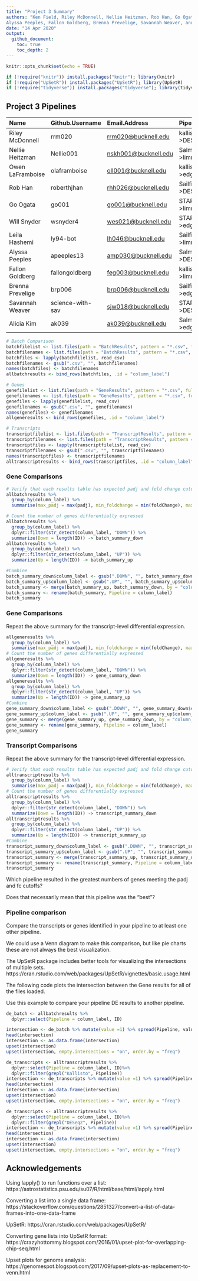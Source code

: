 ```yaml
---
title: "Project 3 Summary"
authors: "Ken Field, Riley McDonnell, Nellie Heitzman, Rob Han, Go Ogata, Will Snyder, Leila Hashemi, 
Alyssa Peeples, Fallon Goldberg, Brenna Prevelige, Savannah Weaver, and Alicia Kim"
date: "14 Apr 2020"
output:
  github_document:
    toc: true
    toc_depth: 2
---
```


```r
knitr::opts_chunk$set(echo = TRUE)
```

```r
if (!require("knitr")) install.packages("knitr"); library(knitr)
if (!require("UpSetR")) install.packages("UpSetR"); library(UpSetR)
if (!require("tidyverse")) install.packages("tidyverse"); library(tidyverse) # Load tidyverse last
```

## Project 3 Pipelines

| Name             | Github.Username  | Email.Address          | Pipeline          |
| :--------------- | :--------------- | :--------------------- | :---------------- |
| Riley McDonnell  | rrm020           | <rrm020@bucknell.edu>  | kallisto-\>DESeq2 |
| Nellie Heitzman  | Nellie001        | <nskh001@bucknell.edu> | Salmon-\>limma    |
| Owen LaFramboise | olaframboise     | <oll001@bucknell.edu>  | kallisto-\>edgeR  |
| Rob Han          | roberthjhan      | <rhh026@bucknell.edu>  | Sailfish-\>DESeq2 |
| Go Ogata         | go001            | <go001@bucknell.edu>   | STAR-\>limma      |
| Will Snyder      | wsnyder4         | <wes021@bucknell.edu>  | STAR-\>edgeR      |
| Leila Hashemi    | ly94-bot         | <lh046@bucknell.edu>   | Sailfish-\>limma  |
| Alyssa Peeples   | apeeples13       | <amp030@bucknell.edu>  | Salmon-\>DESeq2   |
| Fallon Goldberg  | fallongoldberg   | <feg003@bucknell.edu>  | kallisto-\>limma  |
| Brenna Prevelige | brp006           | <brp006@bucknell.edu>  | Sailfish-\>edgeR  |
| Savannah Weaver  | science-with-sav | <sjw018@bucknell.edu>  | STAR-\>DESeq2     |
| Alicia Kim       | ak039            | <ak039@bucknell.edu>   | Salmon-\>edgeR    |

```r
# Batch Comparison
batchfilelist <- list.files(path = "BatchResults", pattern = "*.csv", full.names = T)
batchfilenames <- list.files(path = "BatchResults", pattern = "*.csv", full.names = F)
batchfiles <- lapply(batchfilelist, read_csv)
batchfilenames <- gsub(".csv", "", batchfilenames)
names(batchfiles) <- batchfilenames
allbatchresults <- bind_rows(batchfiles, .id = "column_label")

# Genes
genefilelist <- list.files(path = "GeneResults", pattern = "*.csv", full.names = T)
genefilenames <- list.files(path = "GeneResults", pattern = "*.csv", full.names = F)
genefiles <- lapply(genefilelist, read_csv)
genefilenames <- gsub(".csv", "", genefilenames)
names(genefiles) <- genefilenames
allgeneresults <- bind_rows(genefiles, .id = "column_label")

# Transcripts
transcriptfilelist <- list.files(path = "TranscriptResults", pattern = "*.csv", full.names = T)
transcriptfilenames <- list.files(path = "TranscriptResults", pattern = "*.csv", full.names = F)
transcriptfiles <- lapply(transcriptfilelist, read_csv)
transcriptfilenames <- gsub(".csv", "", transcriptfilenames)
names(transcriptfiles) <- transcriptfilenames
alltranscriptresults <- bind_rows(transcriptfiles, .id = "column_label")
```

### Gene Comparisons

```r
# Verify that each results table has expected padj and fold change cutoffs
allbatchresults %>%
  group_by(column_label) %>%
  summarise(max_padj = max(padj), min_foldchange = min(foldChange), max_foldchange = max(foldChange))

# Count the number of genes differentially expressed
allbatchresults %>%
  group_by(column_label) %>%
  dplyr::filter(str_detect(column_label, "DOWN")) %>%
  summarize(Down = length(ID)) -> batch_summary_down
allbatchresults %>%
  group_by(column_label) %>%
  dplyr::filter(str_detect(column_label, "UP")) %>%
  summarize(Up = length(ID)) -> batch_summary_up

#Combine
batch_summary_down$column_label <- gsub(".DOWN", "", batch_summary_down$column_label)
batch_summary_up$column_label <- gsub(".UP", "", batch_summary_up$column_label)
batch_summary <- merge(batch_summary_up, batch_summary_down, by = "column_label")
batch_summary <- rename(batch_summary, Pipeline = column_label)
batch_summary
```

### Gene Comparisons

Repeat the above summary for the transcript-level differential expression.

```r
allgeneresults %>%
  group_by(column_label) %>%
  summarise(max_padj = max(padj), min_foldchange = min(foldChange), max_foldchange = max(foldChange))
# Count the number of genes differentially expressed
allgeneresults %>%
  group_by(column_label) %>%
  dplyr::filter(str_detect(column_label, "DOWN")) %>%
  summarize(Down = length(ID)) -> gene_summary_down
allgeneresults %>%
  group_by(column_label) %>%
  dplyr::filter(str_detect(column_label, "UP")) %>%
  summarize(Up = length(ID)) -> gene_summary_up
#Combine
gene_summary_down$column_label <- gsub(".DOWN", "", gene_summary_down$column_label)
gene_summary_up$column_label <- gsub(".UP", "", gene_summary_up$column_label)
gene_summary <- merge(gene_summary_up, gene_summary_down, by = "column_label")
gene_summary <- rename(gene_summary, Pipeline = column_label)
gene_summary
```

### Transcript Comparisons

Repeat the above summary for the transcript-level differential expression.

```r
# Verify that each results table has expected padj and fold change cutoffs
alltranscriptresults %>%
  group_by(column_label) %>%
  summarise(max_padj = max(padj), min_foldchange = min(foldChange), max_foldchange = max(foldChange))
# Count the number of genes differentially expressed
alltranscriptresults %>%
  group_by(column_label) %>%
  dplyr::filter(str_detect(column_label, "DOWN")) %>%
  summarize(Down = length(ID)) -> transcript_summary_down
alltranscriptresults %>%
  group_by(column_label) %>%
  dplyr::filter(str_detect(column_label, "UP")) %>%
  summarize(Up = length(ID)) -> transcript_summary_up
#Combine
transcript_summary_down$column_label <- gsub(".DOWN", "", transcript_summary_down$column_label)
transcript_summary_up$column_label <- gsub(".UP", "", transcript_summary_up$column_label)
transcript_summary <- merge(transcript_summary_up, transcript_summary_down, by = "column_label")
transcript_summary <- rename(transcript_summary, Pipeline = column_label)
transcript_summary
```

Which pipeline resulted in the greatest numbers of genes meeting the padj and fc cutoffs?

Does that necessarily mean that this pipeline was the "best"?

### Pipeline comparison

Compare the transcripts or genes identified in your pipeline to at least one other pipeline.

We could use a Venn diagram to make this comparison, but like pie charts these are not always the best visualization.

The UpSetR package includes better tools for visualizing the intersections of multiple sets. 
https://cran.rstudio.com/web/packages/UpSetR/vignettes/basic.usage.html

The following code plots the intersection between the Gene results for all of the files loaded. 

Use this example to compare your pipeline DE results to another pipeline.

```r
de_batch <- allbatchresults %>% 
  dplyr::select(Pipeline = column_label, ID)

intersection <- de_batch %>% mutate(value =1) %>% spread(Pipeline, value, fill =0 )
head(intersection)
intersection <- as.data.frame(intersection)
upset(intersection)
upset(intersection, empty.intersections = "on", order.by = "freq")
```

```r
de_transcripts <- alltranscriptresults %>% 
  dplyr::select(Pipeline = column_label, ID)%>%
  dplyr::filter(grepl("Kallisto", Pipeline))
intersection <- de_transcripts %>% mutate(value =1) %>% spread(Pipeline, value, fill =0 )
head(intersection)
intersection <- as.data.frame(intersection)
upset(intersection)
upset(intersection, empty.intersections = "on", order.by = "freq")
```
```r
de_transcripts <- alltranscriptresults %>% 
  dplyr::select(Pipeline = column_label, ID)%>%
  dplyr::filter(grepl("DESeq2", Pipeline))
intersection <- de_transcripts %>% mutate(value =1) %>% spread(Pipeline, value, fill =0 )
head(intersection)
intersection <- as.data.frame(intersection)
upset(intersection)
upset(intersection, empty.intersections = "on", order.by = "freq")
```



## Acknowledgements

Using lapply() to run functions over a list: https://astrostatistics.psu.edu/su07/R/html/base/html/lapply.html

Converting a list into a single data frame: https://stackoverflow.com/questions/2851327/convert-a-list-of-data-frames-into-one-data-frame

UpSetR: https://cran.rstudio.com/web/packages/UpSetR/

Converting gene lists into UpSetR format: https://crazyhottommy.blogspot.com/2016/01/upset-plot-for-overlapping-chip-seq.html

Upset plots for genome analysis: https://genomespot.blogspot.com/2017/09/upset-plots-as-replacement-to-venn.html 